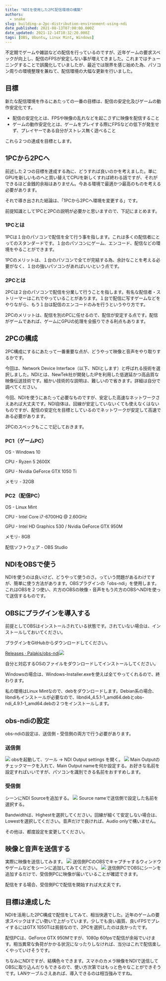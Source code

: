 ```yaml
---
title: "NDIを使用した2PC配信環境の構築"
authors:
  - snake
slug: building-a-2pc-distribution-environment-using-ndi
date_published: 2021-08-13T07:00:00.000Z
date_updated: 2021-12-14T18:32:20.000Z
tags: [OBS, Ubuntu, Linux Mint, Windows]
---
```


不定期でゲームや雑談などの配信を行っているのですが、近年ゲームの要求スペックが向上し、配信のFPSが安定しない事が増えてきました。これまではチューニングすることで誤魔化していましたが、最近では限界を感じ始めた為、パソコン周りの環境整理を兼ねて、配信環境の大幅な更新を行いました。

## 目標

新たな配信環境を作るにあたっての一番の目標は、配信の安定化及びゲームの動作安定化です。

- 配信の安定化とは、FPSや映像の乱れなどを起こさずに映像を配信すること
- ゲームの動作安定化とは、ゲームをプレイする際にFPSなどの低下が発生せず、プレイヤーである自分がストレス無く遊べること

これら２つの達成を目標とします。

## 1PCから2PCへ

前述した２つの目標を達成する為に、どうすれば良いのかを考えました。単にGPUを新しいものへと買い替えてCPUを新しくすれば終わる話ですが、それができるほど金銭的余裕はありません。今ある環境で最適かつ最高のものを考える必要があります。

それで導き出された結論は、「1PCから2PCへ環境を変更する」です。

前提知識として1PCと2PCの説明が必要かと思いますので、下記にまとめます。

### 1PCとは

1PCは１台のパソコンで配信を全て行う事を指します。これは多くの配信者にとってのスタンダードです。１台のパソコンにゲーム、エンコード、配信などの環境をやることができます。

1PCのメリットは、１台のパソコンで全てが完結する為、余計なことを考える必要がなく、１台の強いパソコンがあればいいという点です。

### 2PCとは

2PCは２台のパソコンで配信を分業して行うことを指します。有名な配信者・ストリーマーはこれでやっていることがあります。１台で配信に写すゲームなどをやりながら、もう１台は配信のエンコードのみを行うというやり方です。

2PCのメリットは、配信を別のPCに任せるので、配信が安定する点です。配信がゲームであれば、ゲームにGPUの処理を全振りできる利点もあります。

## 2PCの構成

2PC構成にするにあたって一番重要な点が、どうやって映像と音声をやり取りするかです。

今回は、Network Device Interface（以下、NDIとします）と呼ばれる技術を選択しました。NDIとは、NewTek社が開発したIPを利用した低遅延かつ高品質な映像伝送技術です。細かい技術的な説明は、難しいので省きます。詳細は自分で調べてください。

今回、NDIを使うにあたって必要なものですが、安定した高速なネットワークさえあれば大丈夫です。NDI自体は、回線が安定していないくても使えなくはないものですが、配信の安定化を目標としているのでネットワークが安定して高速である必要があります。

2PCのスペックもここで記しておきます。

### PC1（ゲームPC）

OS - Windows 10

CPU - Ryzen 5 2600X

GPU - Nvidia GeForce GTX 1050 Ti

メモリ - 32GB

### PC2（配信PC）

OS - Linux Mint

CPU - Intel Core i7-6700HQ @ 2.60GHz

GPU - Intel HD Graphics 530 / Nvidia GeForce GTX 950M

メモリ- 8GB

配信ソフトウェア - OBS Studio

## NDIをOBSで使う

NDIを使うのは良いけど、どうやって使うのさ。っていう問題があるわけですが、簡単に使う方法があります。OBSプラグインの「obs-ndi」を使用します。これはOBSを２つ使い、片方のOBSの映像・音声をもう片方のOBSへNDIを使って送信するものです。

## OBSにプラグインを導入する

前提としてOBSはインストールされている状態です。されていない場合は、インストールしておいてください。

プラグインをGitHubからダウンロードしてください。

[Releases · Palakis/obs-ndi](https://github.com/Palakis/obs-ndi/releases)![](https://i.imgur.com/IFwWrAH.png)

自分と対応するOSのファイルをダウンロードしてインストールしてください。

Windowsの場合は、Windows-Installer.exeを使えば全てやってくれるので、終わります。

私の環境はLinux Mintなので、debをダウンロードします。Debian系の場合、libndiもインストールが必要なので、libndi4_4.5.1-1_amd64.debとobs-ndi_4.9.1-1_amd64.debの２つをインストールします。

## obs-ndiの設定

obs-ndiの設定は、送信側・受信側の両方で行う必要があります。

### 送信側
![](https://i.imgur.com/r8ev636.png)
obsを起動して、ツール -> NDI Output settings を開く。
![](https://i.imgur.com/hbTHmi9.png)
Main Outputのチェックマークを入れて、Main Output nameを何か設定する。お好きな名前を設定すればいいですが、パソコンを識別できる名前をおすすめします。

### 受信側

シーンにNDI Sourceを追加する。
![](https://i.imgur.com/9B3v4X1.png)
Source nameで送信側で設定した名前を選択する。

Bandwidthは、Highestを選択してください。回線が細くて安定しない場合は、Lowestを選択してください。音声だけで良ければ、Audio onlyで構いません。

その他は、都度設定を変更してください。

## 映像と音声を送信する

実際に映像を送信してみます。
![](https://i.imgur.com/pDC8UBC.png)
送信側PCのOBSでキャプチャするウィンドウやゲームなどをシーンに追加してみてください。
![](https://i.imgur.com/SD68dgK.png)
送信側PCでOBSにシーンを追加するだけで、受信側PCに映像が届いていることが確認できます。

配信をする場合、受信側PCで配信を開始すれば大丈夫です。

## 目標は達成した

NDIを活用した2PC構成で配信をしてみて、相当快適でした。近年のゲームの要求スペックはすごい勢いで上がっています。少しでも良い画質、良いFPSでプレイするにはGTX 1050Tiは貧弱なので、2PCを選択したのは良かったです。

配信PCは、GeForce GTX 950Mですが、1080p 60fpsで配信が余裕でいけます。相当異常な負荷がかかる状況になったりしなければ、当分はこれで配信楽しくやっていけそうです。

ちなみにNDIですが、結構色々できます。スマホのカメラ映像をNDIで送信してOBSに取り込んだりもできるので、使い方次第ではもっと色々なことができそうです。LANケーブルさえあれば、導入できるのは相当強みですね。
